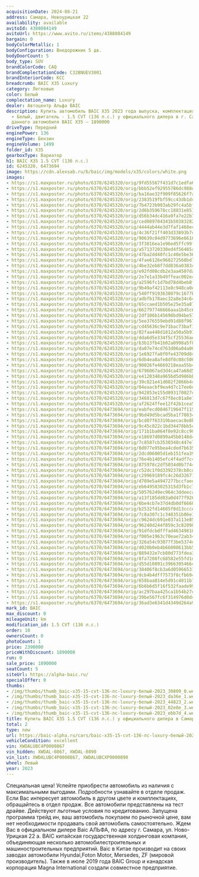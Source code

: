 ```yaml
---
acquisitionDate: 2024-08-21
address: Самара, Новоурицкая 22
availability: available
avitoId: 4388084149
avitoUrl: https://www.avito.ru/items/4388084149
bargain: 0
bodyColorMetallic: 1
bodyConfiguration: Внедорожник 5 дв.
bodyDoorCount: 5
body_type: SUV
brandColorCode: CAQ
brandComplectationCode: C32BNUEV3001
brandInteriorCode: KCC
breadcrumb: BAIC X35 Luxury
category: Легковые
color: Белый
complectation_name: Luxury
dealer: Автоцентр Альфа BAIC
description: Купить автомобиль BAIC X35 2023 года выпуска, комплектация Luxury, цвет
  - Белый, двигатель - 1.5 CVT (136 л.с.) у официального дилера в г. Самара. Стоимость
  данного автомобиля BAIC X35 – 1890000
driveType: Передний
enginePower: 136
engineType: Бензин
engineVolume: 1499
folder_id: X35
gearboxType: Вариатор
h1: BAIC X35 1.5 CVT (136 л.с.)
id: 6245320, 6473694
image: https://cdn.alexsab.ru/b/baic/img/models/x35/colors/white.png
images:
- https://s1.maxposter.ru/photo/6370/6245320/orig/9fd55567f431d7c1edfa644beb430809.jpg?sid=86
- https://s1.maxposter.ru/photo/6370/6245320/orig/bbb52ef92955786dc988dee1e12da36e.jpg?sid=86
- https://s1.maxposter.ru/photo/6370/6245320/orig/ba16ae32f909f85626f7a2cb45b44823.jpg?sid=86
- https://s1.maxposter.ru/photo/6370/6245320/orig/2383519fbf59cc43db1dc2db49902e8e.jpg?sid=86
- https://s1.maxposter.ru/photo/6370/6245320/orig/7b4723b993ab29fc4a5bfcda27cebb7d.jpg?sid=86
- https://s1.maxposter.ru/photo/6370/6245320/orig/2d6b359678cc18831e85142061d92ae0.jpg?sid=86
- https://s1.maxposter.ru/photo/6370/6245320/orig/d56b34dc416a9fa7e22b7472c41dfe66.jpg?sid=86
- https://s1.maxposter.ru/photo/6370/6245320/orig/ced089704341b5038328269c78218a16.jpg?sid=86
- https://s1.maxposter.ru/photo/6370/6245320/orig/4444ab44e3d7faf1468ec23433219729.jpg?sid=86
- https://s1.maxposter.ru/photo/6370/6245320/orig/4c36f21ff403d33893b7c83daaad57af.jpg?sid=86
- https://s1.maxposter.ru/photo/6370/6245320/orig/90639c04d9773696e6610f695dc13f2c.jpg?sid=86
- https://s1.maxposter.ru/photo/6370/6245320/orig/3f3816ea1e96ed5ffc99fad0dcaad9ff.jpg?sid=86
- https://s1.maxposter.ru/photo/6370/6245320/orig/a5713720330ed4f56485a92ce1caa716.jpg?sid=86
- https://s1.maxposter.ru/photo/6370/6245320/orig/47ba2dd40fc1c40e5be3626f219c72ee.jpg?sid=86
- https://s1.maxposter.ru/photo/6370/6245320/orig/4fae6126e968272568bd72e3c4dc349b.jpg?sid=86
- https://s1.maxposter.ru/photo/6370/6245320/orig/4be32eb8f7dd836a0383c5a6645bdd0c.jpg?sid=86
- https://s1.maxposter.ru/photo/6370/6245320/orig/e92fd08cdb2e3aa4507da334fe9aa0b4.jpg?sid=86
- https://s1.maxposter.ru/photo/6370/6245320/orig/2e7e1a33b49ffeac002e4dd939688aed.jpg?sid=86
- https://s1.maxposter.ru/photo/6370/6245320/orig/a2596fc1d7bd78d4beb8f96887aecf70.jpg?sid=86
- https://s1.maxposter.ru/photo/6370/6245320/orig/9b49af42113e8c948ca0e54656ef6d32.jpg?sid=86
- https://s1.maxposter.ru/photo/6370/6245320/orig/540ff9193638079c1677b1bfd3d9fcbb.jpg?sid=86
- https://s1.maxposter.ru/photo/6370/6245320/orig/adbfb178aec32a8e34c64177c3bf9347.jpg?sid=86
- https://s1.maxposter.ru/photo/6370/6245320/orig/65ccaed1b505e25e35a8788bb97b29c8.jpg?sid=86
- https://s1.maxposter.ru/photo/6370/6245320/orig/662797746666aaa1b45c68163b18b932.jpg?sid=86
- https://s1.maxposter.ru/photo/6370/6245320/orig/2df106b145698bd94be57607f88e1ea3.jpg?sid=86
- https://s1.maxposter.ru/photo/6370/6245320/orig/5ee376559ebd91d88f967c778ceae177.jpg?sid=86
- https://s1.maxposter.ru/photo/6370/6245320/orig/cd45636c9e71bac73baf14ab0b7e4589.jpg?sid=86
- https://s1.maxposter.ru/photo/6370/6245320/orig/82faa448d1812a50a5b9184b03e32b8d.jpg?sid=86
- https://s1.maxposter.ru/photo/6370/6245320/orig/dda6d5e334f5cf25536ae83d90119637.jpg?sid=86
- https://s1.maxposter.ru/photo/6370/6245320/orig/b3b13fb41b02a0998a5f86b33b84abf0.jpg?sid=86
- https://s1.maxposter.ru/photo/6370/6245320/orig/da07e74cd763d06a04a0004d12a225d6.jpg?sid=86
- https://s1.maxposter.ru/photo/6370/6245320/orig/1e6927fa0f0fe43709d844e41609f0af.jpg?sid=86
- https://s1.maxposter.ru/photo/6370/6245320/orig/6db4ea8afe8df0c08c50672d1613d137.jpg?sid=86
- https://s1.maxposter.ru/photo/6370/6245320/orig/90026fe4669218eaa55b4d900ed6be7b.jpg?sid=86
- https://s1.maxposter.ru/photo/6370/6245320/orig/6796067ad3d4ca47a68d59778c608b5d.jpg?sid=86
- https://s1.maxposter.ru/photo/6370/6245320/orig/e4120348a965bd5d986bbcccac093fc8.jpg?sid=86
- https://s1.maxposter.ru/photo/6370/6245320/orig/39c821e41d082f2066b4c2729e8cbe31.jpg?sid=86
- https://s1.maxposter.ru/photo/6370/6245320/orig/04eaacbf9ea4d7c17ee6d960a7bce2cf.jpg?sid=86
- https://s1.maxposter.ru/photo/6370/6245320/orig/942853e155d893170027c1a1a8103ac9.jpg?sid=86
- https://s1.maxposter.ru/photo/6370/6245320/orig/346813d7c67f8ec01a8e79e970a7c465.jpg?sid=86
- https://s1.maxposter.ru/photo/6370/6245320/orig/af2624ffee12f42b1cea51cb5c84e959.jpg?sid=86
- https://s1.maxposter.ru/photo/6370/6473694/orig/eabfecd0846719647f1157427e570198.jpg?sid=86
- https://s1.maxposter.ru/photo/6370/6473694/orig/9bd49d5bcad5ba1f70834fe8c70089ad.jpg?sid=86
- https://s1.maxposter.ru/photo/6370/6473694/orig/bcd07f63319baecac8e8b1df93f03780.jpg?sid=86
- https://s1.maxposter.ru/photo/6370/6473694/orig/9c45c022c1bd34478bb5c5a564e55347.jpg?sid=86
- https://s1.maxposter.ru/photo/6370/6473694/orig/171b1ba064f8e92c8cc90478e8fef773.jpg?sid=86
- https://s1.maxposter.ru/photo/6370/6473694/orig/e18697d0899a45b0148d4eefa8f55d5a.jpg?sid=86
- https://s1.maxposter.ru/photo/6370/6473694/orig/7c8587cb3530348c447e7130ce32f477.jpg?sid=86
- https://s1.maxposter.ru/photo/6370/6473694/orig/8d077e95bea4cded7b635f668ead7ab3.jpg?sid=86
- https://s1.maxposter.ru/photo/6370/6473694/orig/2dcd06005d1eb151fea39cc51971b56f.jpg?sid=86
- https://s1.maxposter.ru/photo/6370/6473694/orig/76e4b1405efc4f4adf7c4116c3578544.jpg?sid=86
- https://s1.maxposter.ru/photo/6370/6473694/orig/875978c2df5034d0b7744a336c0f2cb1.jpg?sid=86
- https://s1.maxposter.ru/photo/6370/6473694/orig/c52dc1f0d3392378cb8cd04bdd2fe3db.jpg?sid=86
- https://s1.maxposter.ru/photo/6370/6473694/orig/c29969189fc4c26d32671bc34e68d689.jpg?sid=86
- https://s1.maxposter.ru/photo/6370/6473694/orig/d709e5a4947277bccfaed74ce3a1e84f.jpg?sid=86
- https://s1.maxposter.ru/photo/6370/6473694/orig/eb649583025315d3fb1c7473f48302f7.jpg?sid=86
- https://s1.maxposter.ru/photo/6370/6473694/orig/50576249ec964c3ddeeca0ea482961a5.jpg?sid=86
- https://s1.maxposter.ru/photo/6370/6473694/orig/a13f185dd83a0d477f926e8c7e6f466f.jpg?sid=86
- https://s1.maxposter.ru/photo/6370/6473694/orig/6be4cb7e37d4db0df66608c0d5a49f54.jpg?sid=86
- https://s1.maxposter.ru/photo/6370/6473694/orig/b2532fd14605f0d13ccce4552328b7c7.jpg?sid=86
- https://s1.maxposter.ru/photo/6370/6473694/orig/7c8a307c1c348351b86e11dc9985f3f6.jpg?sid=86
- https://s1.maxposter.ru/photo/6370/6473694/orig/c9624dc691e037a113e85ae544c1af04.jpg?sid=86
- https://s1.maxposter.ru/photo/6370/6473694/orig/96240d244f859c3c82098f1876e9bbd0.jpg?sid=86
- https://s1.maxposter.ru/photo/6370/6473694/orig/91dfdcbdfffad46349810afca898b357.jpg?sid=86
- https://s1.maxposter.ru/photo/6370/6473694/orig/f005e1963c70eae72ab3429ba80dc92a.jpg?sid=86
- https://s1.maxposter.ru/photo/6370/6473694/orig/326a54c93077f3be5374d57aa81f84b7.jpg?sid=86
- https://s1.maxposter.ru/photo/6370/6473694/orig/d020b0eb4b66008613bb58a34e979c4e.jpg?sid=86
- https://s1.maxposter.ru/photo/6370/6473694/orig/889432e7cb80d773fdea350c059b2ba7.jpg?sid=86
- https://s1.maxposter.ru/photo/6370/6473694/orig/8fa7208fc68582e55fd1de19d72ac86c.jpg?sid=86
- https://s1.maxposter.ru/photo/6370/6473694/orig/d55d10891c39663954664a9b8e5962fb.jpg?sid=86
- https://s1.maxposter.ru/photo/6370/6473694/orig/38406f8cb3a6d059665312ae33f5de67.jpg?sid=86
- https://s1.maxposter.ru/photo/6370/6473694/orig/dcb4b4dff7573f8cfb6946331f548a7f.jpg?sid=86
- https://s1.maxposter.ru/photo/6370/6473694/orig/658baa814e5d91c4811b77f441638f87.jpg?sid=86
- https://s1.maxposter.ru/photo/6370/6473694/orig/6b6b6d5f16f532faade99a382bfa249d.jpg?sid=86
- https://s1.maxposter.ru/photo/6370/6473694/orig/ac297baa425ca1b54b27c8aed0560b7a.jpg?sid=86
- https://s1.maxposter.ru/photo/6370/6473694/orig/39be567fc6f314976d0d479c328602f7.jpg?sid=86
- https://s1.maxposter.ru/photo/6370/6473694/orig/36ad3e6341d4349d264a980e2a208a11.jpg?sid=86
mark_id: BAIC
max_discount: 0
mileageUnit: km
modification_id: 1.5 CVT (136 л.с.)
order: 10
ownersCount: 0
photoCount: 1
price: 2390000
priceWithDiscount: 1890000
run: 0
sale_price: 1890000
seatCount: 5
siteUrl: https://alpha-baic.ru/
specialOffer: 0
thumbs:
- /img/thumbs/thumb_baic-x35-15-cvt-136-лс-luxury-белый-2023_30809_0.webp
- /img/thumbs/thumb_baic-x35-15-cvt-136-лс-luxury-белый-2023_da36e_1.webp
- /img/thumbs/thumb_baic-x35-15-cvt-136-лс-luxury-белый-2023_44823_2.webp
- /img/thumbs/thumb_baic-x35-15-cvt-136-лс-luxury-белый-2023_02e8e_3.webp
- /img/thumbs/thumb_baic-x35-15-cvt-136-лс-luxury-белый-2023_ebb7d_4.webp
title: Купить BAIC X35 1.5 CVT (136 л.с.) у официального дилера в Самаре
total: 2
type: new
url: https://baic-alpha.ru/cars/baic-x35-15-cvt-136-лс-luxury-белый-2023/
vehicleCondition: excellent
vin: XWDALUBC4P0000867
vin_hidden: XWDAL-0867, XWDAL-0890
vin_list: XWDALUBC4P0000867, XWDALUBCXP0000890
wheel: Левый
year: 2023
---
```

Специальная цена! Успейте приобрести автомобиль из наличия с максимальными выгодами. Подробности узнавайте в отделе продаж. Если Вас интересует автомобиль в другом цвете и комплектациях, обращайтесь в отдел продаж. Все автомобили представлены на тест драйве. Действуют льготные условия по кредитованию. Запущена программа трейд ин, ваш автомобиль покупаем по рыночной цене, вам нет необходимости продавать свой автомобиль самостоятельно. Ждем Вас в официальном дилере Baic АЛЬФА, по адресу г. Самара, ул. Ново-Урицкая 22 а. BAIC китайская государственная холдинговая компания, объединяющая несколько автомобилестроительных и машиностроительных предприятий. Baic в Китае производит на своих заводах автомобили Hyundai,Foton Motor, Mersedes, ZF (мировой производитель). Также в июле 2019 года BAIC Group и канадская корпорация Magna International создали совместное предприятие.